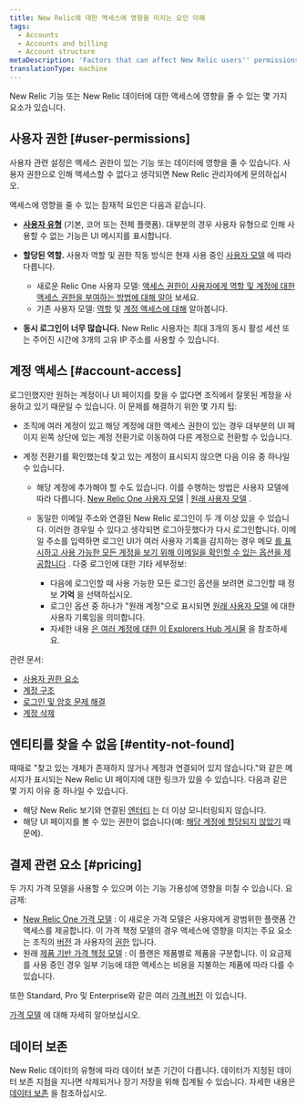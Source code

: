 ```yaml
---
title: New Relic에 대한 액세스에 영향을 미치는 요인 이해
tags:
  - Accounts
  - Accounts and billing
  - Account structure
metaDescription: 'Factors that can affect New Relic users'' permissions and access to features, data, and accounts.'
translationType: machine
---
```


New Relic 기능 또는 New Relic 데이터에 대한 액세스에 영향을 줄 수 있는 몇 가지 요소가 있습니다.

## 사용자 권한 [#user-permissions]

사용자 관련 설정은 액세스 권한이 있는 기능 또는 데이터에 영향을 줄 수 있습니다. 사용자 권한으로 인해 액세스할 수 없다고 생각되면 New Relic 관리자에게 문의하십시오.

액세스에 영향을 줄 수 있는 잠재적 요인은 다음과 같습니다.

* **[사용자 유형](/docs/accounts/accounts-billing/new-relic-one-user-management/user-type)** (기본, 코어 또는 전체 플랫폼). 대부분의 경우 사용자 유형으로 인해 사용할 수 없는 기능은 UI 메시지를 표시합니다.

* **할당된 역할.** 사용자 역할 및 권한 작동 방식은 현재 사용 중인 [사용자 모델](/docs/accounts/original-accounts-billing/original-product-based-pricing/overview-user-models) 에 따라 다릅니다.

  * 새로운 Relic One 사용자 모델: [액세스 권한이 사용자에게 역할 및 계정에 대한 액세스 권한을 부여하는 방법에 대해 알아](/docs/accounts/accounts-billing/new-relic-one-user-management/user-management-concepts/#understand-concepts) 보세요.
  * 기존 사용자 모델: [역할](/docs/accounts/original-accounts-billing/original-users-roles/users-roles-original-user-model/#roles) 및 [계정 액세스에 대해](/docs/accounts/original-accounts-billing/original-users-roles/parent-child-account-structure) 알아봅니다.

* **동시 로그인이 너무 많습니다.** New Relic 사용자는 최대 3개의 동시 활성 세션 또는 주어진 시간에 3개의 고유 IP 주소를 사용할 수 있습니다.

## 계정 액세스 [#account-access]

로그인했지만 원하는 계정이나 UI 페이지를 찾을 수 없다면 조직에서 잘못된 계정을 사용하고 있기 때문일 수 있습니다. 이 문제를 해결하기 위한 몇 가지 팁:

* 조직에 여러 계정이 있고 해당 계정에 대한 액세스 권한이 있는 경우 대부분의 UI 페이지 왼쪽 상단에 있는 계정 전환기로 이동하여 다른 계정으로 전환할 수 있습니다.

* 계정 전환기를 확인했는데 찾고 있는 계정이 표시되지 않으면 다음 이유 중 하나일 수 있습니다.

  * 해당 계정에 추가해야 할 수도 있습니다. 이를 수행하는 방법은 사용자 모델에 따라 다릅니다. [New Relic One 사용자 모델](/docs/accounts/accounts-billing/account-structure/new-relic-account-structure/#account-access) \| [원래 사용자 모델](/docs/accounts/original-accounts-billing/original-users-roles/original-account-structure) .

  * 동일한 이메일 주소와 연결된 New Relic 로그인이 두 개 이상 있을 수 있습니다. 이러한 경우일 수 있다고 생각되면 로그아웃했다가 다시 로그인합니다. 이메일 주소를 입력하면 로그인 UI가 여러 사용자 기록을 감지하는 경우 메모 [를 표시하고 사용 가능한 모든 계정을 보기 위해 이메일을 확인할 수 있는 옵션을 제공합니다](/docs/accounts/accounts-billing/account-setup/troubleshoot-new-relics-password-email-address-login-problems/#verify-email) . 다중 로그인에 대한 기타 세부정보:

    * 다음에 로그인할 때 사용 가능한 모든 로그인 옵션을 보려면 로그인할 때 정보 **기억** 을 선택하십시오.
    * 로그인 옵션 중 하나가 "원래 계정"으로 표시되면 [원래 사용자 모델](/docs/accounts/original-accounts-billing/original-product-based-pricing/overview-user-models) 에 대한 사용자 기록임을 의미합니다.
    * 자세한 내용 [은 여러 계정에 대한 이 Explorers Hub 게시물](https://discuss.newrelic.com/t/relic-solution-so-youve-created-a-new-account-and-cant-seem-to-access-your-old-account/113122) 을 참조하세요.

관련 문서:

* [사용자 권한 요소](#user-permissions)
* [계정 구조](/docs/accounts/accounts-billing/new-relic-one-pricing-users/account-user-structure)
* [로그인 및 암호 문제 해결](/docs/accounts/install-new-relic/account-setup/troubleshoot-password-email-address-login-problems)
* [계정 삭제](/docs/accounts/accounts-billing/account-setup/downgradecancel-account#cancel-single-account)

## 엔티티를 찾을 수 없음 [#entity-not-found]

때때로 "찾고 있는 개체가 존재하지 않거나 계정과 연결되어 있지 않습니다."와 같은 메시지가 표시되는 New Relic UI 페이지에 대한 링크가 있을 수 있습니다. 다음과 같은 몇 가지 이유 중 하나일 수 있습니다.

* 해당 New Relic 보기와 연결된 [엔터티](/docs/new-relic-one/use-new-relic-one/core-concepts/what-entity-new-relic) 는 더 이상 모니터링되지 않습니다.
* 해당 UI 페이지를 볼 수 있는 권한이 없습니다(예: [해당 계정에 할당되지 않았기](#account-access) 때문에).

## 결제 관련 요소 [#pricing]

두 가지 가격 모델을 사용할 수 있으며 이는 기능 가용성에 영향을 미칠 수 있습니다. 요금제:

* [New Relic One 가격 모델](/docs/new-relic-one-pricing-billing) : 이 새로운 가격 모델은 사용자에게 광범위한 플랫폼 간 액세스를 제공합니다. 이 가격 책정 모델의 경우 액세스에 영향을 미치는 주요 요소는 조직의 [버전](https://newrelic.com/pricing) 과 사용자의 [권한](#user-permissions) 입니다.
* 원래 [제품 기반 가격 책정 모델](/docs/accounts/original-accounts-billing/product-pricing/product-based-pricing) : 이 플랜은 제품별로 제품을 구분합니다. 이 요금제를 사용 중인 경우 일부 기능에 대한 액세스는 비용을 지불하는 제품에 따라 다를 수 있습니다.

또한 Standard, Pro 및 Enterprise와 같은 여러 [가격 버전](https://newrelic.com/pricing) 이 있습니다.

[가격 모델](/docs/accounts/original-accounts-billing/original-product-based-pricing/overview-pricing-models) 에 대해 자세히 알아보십시오.

## 데이터 보존

New Relic 데이터의 유형에 따라 데이터 보존 기간이 다릅니다. 데이터가 지정된 데이터 보존 지점을 지나면 삭제되거나 장기 저장을 위해 집계될 수 있습니다. 자세한 내용은 [데이터 보존](/docs/manage-stored-data) 을 참조하십시오.